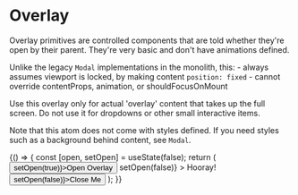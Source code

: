 

<Meta title="Atoms/Overlay" component={Overlay} />

# Overlay

<StoryStatus status="stable" />

Overlay primitives are controlled components that are told whether
they're open by their parent. They're very basic and
don't have animations defined.

Unlike the legacy `Modal` implementations in the monolith, this: - always
assumes viewport is locked, by making content `position: fixed` - cannot override
contentProps, animation, or shouldFocusOnMount

Use this overlay only for actual 'overlay' content that takes
up the full screen. Do not use it for dropdowns or other small
interactive items.

Note that this atom does not come with styles defined. If you need styles such as
a background behind content, see `Modal`.

<Preview>
  <Story name="Overlay" parameters={{ storyshots: { disable: true } }}>
    {() => {
      const [open, setOpen] = useState(false);
      return (
        <React.Fragment>
          <Button onClick={() => setOpen(true)}>Open Overlay</Button>
          <Container>
            <Overlay
              clickOutsideCloses
              isOpen={open}
              onRequestClose={() => setOpen(false)}
            >
              <Container
                column
                style={{
                  backgroundColor: colors.white,
                  padding: '1rem',
                  boxShadow: `1px 1px 5px ${colors.gray[500]}`,
                }}
              >
                <Heading as="h1" fontSize="lg">
                  Hooray!
                </Heading>
                <Button onClick={() => setOpen(false)}>Close Me</Button>
              </Container>
            </Overlay>
          </Container>
        </React.Fragment>
      );
    }}
  </Story>
</Preview>

<Props of={Overlay} />
